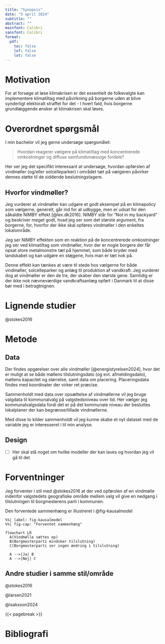 ```yaml
---
title: "Synopsis"
date: "5 april 2024"
subtitle: ""
abstract: ""
mainfont: Calibri
sansfont: Calibri
format:
  pdf:
    toc: false
    lof: false
    lot: false
---
```


# Motivation

For at forsøge at løse klimakrisen er det essentielt de folkevalgte kan implementere klimatiltag med påvirkning på borgerne uden at blive synderligt elektoralt straffet for det - I hvert fald, hvis borgerne grundlæggende ønsker at klimakrisen skal løses.

# Overordnet spørgsmål

I min bachelor vil jeg gerne undersøge spørgsmålet:

> Hvordan reagerer vælgere på klimatiltag med koncentrerede omkostninger og diffuse samfundsmæssige fordele?

Her ser jeg det specifikt interessant at undersøge, hvordan opførslen af vindmøller (og/eller solcelleparker) i området tæt på vælgeren påvirker dennes støtte til de siddende beslutningstagere.

## Hvorfor vindmøller?

Jeg vurderer at vindmøller kan udgøre et godt eksempel på en klimapolicy som vælgerne, generelt, går ind for at udbygge, men er udsat for den såkaldte NIMBY effekt [@lex.dk2016]. NIMBY står for "Not in my backyard" og beskriver meget godt, hvad jeg ser som det største argument, fra borgerne, for, hvorfor der ikke skal opføres vindmøller i den enkeltes lokalområde.

Jeg ser NIMBY effekten som en reaktion på de koncentrerede omkostninger jeg ser ved klimatiltag som vindmøller, hvor der er nogle borgere der får opsat store metalmonstre tæt på hjemmet, som både bryder med landskabet og kan udgøre en støjgene, hvis man er tæt nok på.

Denne effekt kan tænkes at være til stede hos vælgerne for både vindmøller, solcelleparker og anlæg til produktion af vandkraft. Jeg vurderer dog at vindmøller er den de tre, der skaber den største gene. Samtidig er der ikke nok nævneværdige vandkraftsanlæg opført i Danmark til at disse bør med i betragtnignen.

# Lignende studier

@stokes2016

# Metode

## Data

Der findes opgørelser over alle vindmøller [@energistyrelsen2024], hvor det er muligt at se både møllens tilslutningsdato (og evt. afmeldingsdato), møllens kapacitet og størrelse, samt data om placering. Placeringsdata findes med koordinater der virker ret præcise.

Sammenholdt med data over opsættelse af vindmøllerne vil jeg bruge valgdata til kommunalvalg på valgstedsniveau over tid. Her vælger jeg kommunalvalgsdata fordi det er på det kommunale niveau der besluttes lokalplaner der kan begrænse/tillade vindmøllerne.

Med disse to kilder sammenholdt vil jeg kunne skabe et nyt dataset med de variable jeg er interesseret i til min analyse.

## Design

- [ ] Her skal stå noget om hvilke modeller der kan laves og hvordan jeg vil gå til det

# Forventninger

Jeg forventer i stil med @stokes2016 at der ved opførslen af en vindmølle indenfor valgstedets geografiske område mellem valg vil give en nedgang i tilslutningen til borgmesterens parti i kommunen.

Den forventede sammenhæng er illustreret i @fig-kausalmodel

```mermaid
%%| label: fig-kausalmodel
%%| fig-cap: "Forventet sammenhæng"

flowchart LR
  A(Vindmølle sættes op)
  B(Borgmesterparti mindsker tilslutning)
  C(Borgmesterparti ser ingen ændring i tilslutning)

  A -->|Ja| B
  A -->|Nej| C
```

## Andre studier i samme stil/område

@stokes2016

@larsen2021

@isaksson2024

{{< pagebreak >}}

# Bibliografi

::: {#refs}
:::
